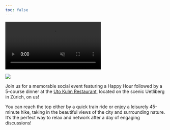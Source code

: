 ```yaml
---
toc: false
---
```


<div class="background-video-container">
  <video autoplay loop muted playsinline>
    <source src="LogoVideo.mp4" type="video/mp4">
    Your browser does not support the video tag.
  </video>
</div>

![](images/UtoKulm.webp){fig-align="center"}


Join us for a memorable social event featuring a Happy Hour followed by a 5-course dinner at the <a href="https://www.utokulm.ch/restaurant" target="_blank">Uto Kulm Restaurant</a>, located on the scenic Uetliberg in Zürich, on us! 

You can reach the top either by a quick train ride or enjoy a leisurely 45-minute hike, taking in the beautiful views of the city and surrounding nature. It's the perfect way to relax and network after a day of engaging discussions!

